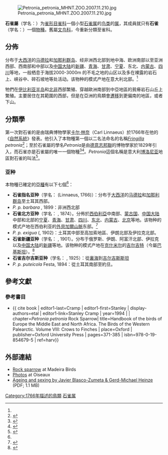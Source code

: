 {{Speciesbox
| image = Petronia petronia -Ariege, Midi-Pyrenee, France-8-4c.jpg
| image_caption = In Ariege, Midi-Pyrenee, France
| status = LC
| status_system = IUCN3.1
| status_ref = <ref>{{IUCN|id=22718307 |title=''Petronia petronia'' |assessor=BirdLife International |assessor-link=BirdLife International |version=2013.2 |year=2012 |accessdate=26 November 2013}}</ref>
| parent_authority = {{tsl|en|Johann Jakob Kaup||Kaup}}, 1829
| taxon = Petronia petronia
| authority = ([[卡尔·林奈|Linnaeus]], 1766){{r|id4114}}
| synonyms = 
* ''Fringilla petronia'' {{small|Linnaeus, 1766}}
}}
[[File:Petronia_petronia_MHNT.ZOO.2007.11.210.jpg|thumb]]

'''石雀屬'''（学名：''{{lang|la|Petronia}}''）为[[雀形目|雀形目]][[雀科|雀科]]一個小型[[石雀属|石雀属]]的[[鸟类|鸟类]]的[[属|属]]，其成員就只有'''石雀'''（学名：''{{lang|la|Petronia petronia}}''）一個[[物種|物種]]。舊屬[[文鸟科|文鸟科]]{{r|id4114}}，今重新分類至雀科。

==分佈==
分布于[[大西洋|大西洋]]的[[马德拉|马德拉]]和[[加那利群岛|加那利群岛]]、经非洲西北部到地中海、欧洲南部以至亚洲西部、西南部和中部以及[[中国大陆|中国大陆]]的[[新疆|新疆]]、[[青海|青海]]、[[甘肃|甘肃]]、[[宁夏|宁夏]]、东北、[[内蒙古|内蒙古]]、[[四川|四川]]等地，一般栖息于海拔2000-3000m 的不毛之地的山区以及多在裸露的岩石上、峡谷中、碎石坡地等处活动。该物种的模式产地在意大利北部。<ref name='id4114'/>

牠們在[[伊比利亚半岛|伊比利亚半岛]]和[[北非|北非]]西部繁殖、穿越歐洲南部到中亞地區的貧瘠岩石山丘上繁殖。主要居住在其範圍的西部，但是在亞洲的鳥類會[[鸟类迁徙|遷移]]到更偏南的地區，或者下山。

==分類學==
第一次對石雀的{{tsl|en|Species description|物種描述|正式描述}}是由瑞典博物學家[[卡尔·林奈|卡尔·林奈]]（Carl Linnaeus）於1766年在他的《[[自然系統|自然系統]]》{{tsl|en|12th edition of Systema Naturae|自然系統第12版|第12版}}發表。他引入了本物種第一個以二名法命名的名稱''[[Fringilla|Fringilla]] petronia''<ref>{{cite book | last=Linnaeus | first=Carl | authorlink=Carl Linnaeus | year=1766 | title=Systema naturae : per regna tria natura, secundum classes, ordines, genera, species, cum characteribus, differentiis, synonymis, locis | edition=12th | volume=Volume 1, Part 1 | publisher=Laurentii Salvii | place=Holmiae (Stockholm) | language=la | page=322 | url=https://biodiversitylibrary.org/page/42946518 | access-date=2019-08-20 | archive-date=2018-10-13 | archive-url=https://web.archive.org/web/20181013154506/https://www.biodiversitylibrary.org/page/42946518 | dead-url=no }}</ref>；至於石雀屬的學名''Petronia''是由[[德意志邦聯|德意志邦聯]]的博物學家{{tsl|en|Johann Jakob Kaup||Johann Jakob Kaup}}於1829年引入，而石雀亦是石雀屬的唯一一個物種<ref>{{cite book | last=Kaup | first=Johann Jakob | author-link=Johann Jakob Kaup | year=1829 | title=Skizzirte Entwickelungs-Geschichte und Naturliches System der Europaischen Thierwelt | language=de | place=Darmstadt | publisher=Carl Wilhelm Leske | page=158 | url=https://biodiversitylibrary.org/page/41576581 | access-date=2019-08-20 | archive-date=2018-10-14 | archive-url=https://web.archive.org/web/20181014134929/https://www.biodiversitylibrary.org/page/41576581 | dead-url=no }}</ref><ref name=ioc>{{cite web | editor1-last=Gill | editor1-first=Frank | editor1-link=Frank Gill (ornithologist) | editor2-last=Donsker | editor2-first=David | year=2018 | title=Old World sparrows, snowfinches, weavers | work=World Bird List | edition=Version 8.1 | url=http://www.worldbirdnames.org/bow/weavers/ | publisher=International Ornithologists' Union | access-date=2018-05-08 | archive-date=2017-08-17 | archive-url=https://web.archive.org/web/20170817161809/http://www.worldbirdnames.org/bow/weavers/ | dead-url=no }}</ref>。''Petronia''這個名稱是意大利[[博洛尼亚|博洛尼亚]]地區對石雀的叫法<ref>{{cite book | last=Jobling | first=James A. | year=2010| title=The Helm Dictionary of Scientific Bird Names | url=https://archive.org/details/Helm_Dictionary_of_Scientific_Bird_Names_by_James_A._Jobling | publisher=Christopher Helm | location =London | isbn=978-1-4081-2501-4 | page=[https://archive.org/details/Helm_Dictionary_of_Scientific_Bird_Names_by_James_A._Jobling/page/n300 300] }}</ref>。

===亚种===
本物種已確定的[[亞種|亞種]]有以下七個<ref name=ioc/>：
*'''石雀指名亚种'''（学名：{{lang|la|''Petronia petronia petronia''}} (Linnaeus, 1766)）：分布于[[大西洋|大西洋]]的[[马德拉|马德拉]]和[[加那利群岛|加那利群岛]]至土耳其西部。
* ''P. p. barbara'' {{tsl|en|Carlo von Erlanger||Erlanger}}, 1899：非洲西北部
*'''石雀北方亚种'''（学名：{{lang|la|''Petronia petronia brevirostris''}} {{tsl|en|Władysław Taczanowski||Taczanowski}}, 1874）。分佈於[[西伯利亞|西伯利亞]]中南部、[[蒙古国|蒙古国]]、[[中国大陆|中国大陆]]中部和北部的[[宁夏|宁夏]]、[[青海|青海]]、[[甘肃|甘肃]]、[[四川|四川]]、[[中国东北|东北]]、[[内蒙古|内蒙古]]、[[北京|北京]]等地。该物种的模式产地在西伯利亚的[[外貝加爾山脈|外貝加爾山脈]]东部。<ref name='id4115'>{{cite web |url =http://www.bioinfo.cn/db05/BjdwSpecies.php?action=view&id=4115 |dead-url=yes | archiveurl =https://web.archive.org/web/20131203122335/http://www.bioinfo.cn/db05/BjdwSpecies.php?action=view&id=4115| title =石雀北方亚种| work =《中国动物物种编目数据库》| publisher =中国科学院微生物研究所| author =中国科学院动物研究所| access-date =2009-04-04 | archive-date =2013-12-03}}</ref>
* ''P. p. exigua'' ({{tsl|en|Carl Eduard Hellmayr||Hellmayr}}, 1902)：土耳其中部至高加索地區、伊朗北部及伊拉克北部。
*'''石雀新疆亚种'''（学名：{{lang|la|''Petronia petronia intermedia''}} {{tsl|en|Ernst Hartert||Hartert}}, 1901）。分布于俄罗斯、伊朗、阿富汗北部、伊拉克以及[[中国大陆|中国大陆]]的[[新疆|新疆]]等地。该物种的模式产地在[[克什米尔|克什米尔]]的[[吉尔吉特|吉尔吉特]]（今屬[[巴基斯坦|巴基斯坦]]）。<ref name='id4116'>{{cite web| url =http://www.bioinfo.cn/db05/BjdwSpecies.php?action=view&id=4116| title =石雀新疆亚种| work =《中国动物物种编目数据库》| publisher =中国科学院微生物研究所| author =中国科学院动物研究所| accessdate =2009-04-04| deadurl =yes| archiveurl =https://web.archive.org/web/20160305043610/http://www.bioinfo.cn/db05/BjdwSpecies.php?action=view&id=4116| archivedate =2016-03-05}}</ref>
*'''石雀吉尔吉斯亚种'''（学名：{{lang|la|''Petronia petronia kirhizica''}} {{tsl|en|Petr Sushkin||Sushkin}}, 1925）：從[[裏海|裏海]]到[[吉尔吉斯斯坦|吉尔吉斯斯坦]]
* ''P. p. puteicola'' Festa, 1894：從土耳其南部至約旦。

==參考文獻==
{{Reflist|refs=
<ref name='id4114'>{{cite web
 | url =http://www.bioinfo.cn/db05/BjdwSpecies.php?action=view&id=4114 | deadurl =yes| archiveurl =https://web.archive.org/web/20160305072721/http://www.bioinfo.cn/db05/BjdwSpecies.php?action=view&id=4114
 | title =石雀| work =《中国动物物种编目数据库》
 | publisher =中国科学院微生物研究所| author =中国科学院动物研究所
 | accessdate =2009-04-04| archivedate =2016-03-05 |language=zh-hans }}</ref>
}}

===參考書目===
{{refbegin}}
*{{ cite book | editor1-last=Cramp | editor1-first=Stanley | display-authors=etal | editor1-link=Stanley Cramp | year=1994 | | chapter=''Petronia petronia'' Rock Sparrow| title=Handbook of the birds of Europe the Middle East and North Africa. The Birds of the Western Palearctic. Volume VIII: Crows to Finches | place=Oxford | publisher=Oxford University Press | pages=371-385 | isbn=978-0-19-854679-5 | ref=harv}}
{{refend}}

==外部連結==
{{Commons category|Petronia petronia}}
*[http://www.madeirabirds.com/rock_sparrow Rock sparrow] {{Wayback|url=http://www.madeirabirds.com/rock_sparrow |date=20100405014903 }} at Madeira Birds
*[http://www.oiseaux.net/birds/photos/rock.sparrow.html Photos] {{Wayback|url=http://www.oiseaux.net/birds/photos/rock.sparrow.html |date=20160407155417 }} at Oiseaux
*[https://web.archive.org/web/20161106130644/http://aulaenred.ibercaja.es/wp-content/uploads/422_RockSparrowP.petronia.pdf Ageing and sexing by Javier Blasco-Zumeta & Gerd-Michael Heinze] (PDF; 1.1 MB)

{{Passeridae}}
{{Taxonbar|from=Q736313}}
[[Category:1766年描述的鳥類|Category:1766年描述的鳥類]]
[[Category:石雀属|]]